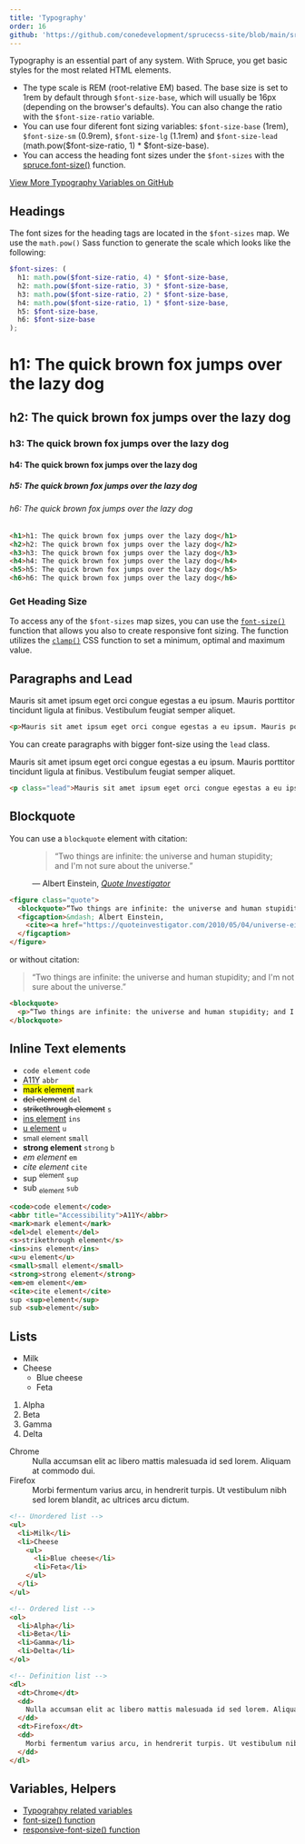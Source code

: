 ```yaml
---
title: 'Typography'
order: 16
github: 'https://github.com/conedevelopment/sprucecss-site/blob/main/src/docs/elements/typography.mdx'
---
```


<p class="lead">Typography is an essential part of any system. With Spruce, you get basic styles for the most related HTML elements.</p>

- The type scale is REM (root-relative EM) based. The base size is set to 1rem by default through `$font-size-base`, which will usually be 16px (depending on the browser's defaults). You can also change the ratio with the `$font-size-ratio` variable.
- You can use four diferent font sizing variables: `$font-size-base` (1rem), `$font-size-sm` (0.9rem), `$font-size-lg` (1.1rem) and `$font-size-lead` (math.pow($font-size-ratio, 1) * $font-size-base).
- You can access the heading font sizes under the `$font-sizes` with the [spruce.font-size()](/docs/sass/functions#font-size) function.

[View More Typography Variables on GitHub](https://github.com/conedevelopment/sprucecss/blob/main/scss/config/_typography.scss)

## Headings

The font sizes for the heading tags are located in the `$font-sizes` map. We use the `math.pow()` Sass function to generate the scale which looks like the following:

```scss
$font-sizes: (
  h1: math.pow($font-size-ratio, 4) * $font-size-base,
  h2: math.pow($font-size-ratio, 3) * $font-size-base,
  h3: math.pow($font-size-ratio, 2) * $font-size-base,
  h4: math.pow($font-size-ratio, 1) * $font-size-base,
  h5: $font-size-base,
  h6: $font-size-base
);
```

<Preview>
  <h1 className="preview-heading">h1: The quick brown fox jumps over the lazy dog</h1>
  <h2 className="preview-heading">h2: The quick brown fox jumps over the lazy dog</h2>
  <h3 className="preview-heading">h3: The quick brown fox jumps over the lazy dog</h3>
  <h4 className="preview-heading">h4: The quick brown fox jumps over the lazy dog</h4>
  <h5 className="preview-heading">h5: The quick brown fox jumps over the lazy dog</h5>
  <h6 className="preview-heading">h6: The quick brown fox jumps over the lazy dog</h6>
</Preview>

```html
<h1>h1: The quick brown fox jumps over the lazy dog</h1>
<h2>h2: The quick brown fox jumps over the lazy dog</h2>
<h3>h3: The quick brown fox jumps over the lazy dog</h3>
<h4>h4: The quick brown fox jumps over the lazy dog</h4>
<h5>h5: The quick brown fox jumps over the lazy dog</h5>
<h6>h6: The quick brown fox jumps over the lazy dog</h6>
```

### Get Heading Size

To access any of the `$font-sizes` map sizes, you can use the <code><a href="/docs/sass/functions#font-size">font-size()</a></code> function that allows you also to create responsive font sizing. The function utilizes the <code><a href="https://developer.mozilla.org/en-US/docs/Web/CSS/clamp">clamp()</a></code> CSS function to set a minimum, optimal and maximum value.

## Paragraphs and Lead

<Preview>
  <p>Mauris sit amet ipsum eget orci congue egestas a eu ipsum. Mauris porttitor tincidunt ligula at finibus. Vestibulum feugiat semper aliquet.</p>
</Preview>

```html
<p>Mauris sit amet ipsum eget orci congue egestas a eu ipsum. Mauris porttitor tincidunt ligula at finibus. Vestibulum feugiat semper aliquet.</p>
```

You can create paragraphs with bigger font-size using the `lead` class.

<Preview>
  <p class="lead">Mauris sit amet ipsum eget orci congue egestas a eu ipsum. Mauris porttitor tincidunt ligula at finibus. Vestibulum feugiat semper aliquet.</p>
</Preview>

```html
<p class="lead">Mauris sit amet ipsum eget orci congue egestas a eu ipsum. Mauris porttitor tincidunt ligula at finibus. Vestibulum feugiat semper aliquet.</p>
```

## Blockquote

You can use a `blockquote` element with citation:

<Preview>
  <figure class="quote">
    <blockquote>“Two things are infinite: the universe and human stupidity; and I'm not sure about the universe.”</blockquote>
    <figcaption>
      &mdash; Albert Einstein, <cite><a href="https://quoteinvestigator.com/2010/05/04/universe-einstein/">Quote Investigator</a></cite>
    </figcaption>
  </figure>
</Preview>

```html
<figure class="quote">
  <blockquote>“Two things are infinite: the universe and human stupidity; and I'm not sure about the universe.”</blockquote>
  <figcaption>&mdash; Albert Einstein,
    <cite><a href="https://quoteinvestigator.com/2010/05/04/universe-einstein/">Quote Investigator</a></cite>
  </figcaption>
</figure>
```

or without citation:

<Preview>
  <blockquote>
    <p>“Two things are infinite: the universe and human stupidity; and I'm not sure about the universe.”</p>
  </blockquote>
</Preview>

```html
<blockquote>
  <p>“Two things are infinite: the universe and human stupidity; and I'm not sure about the universe.”</p>
</blockquote>
```

## Inline Text elements

<Preview>
  <ul class="inline-text-element-list">
    <li><code>code element</code> <code>code</code></li>
    <li><abbr title="Accessibility">A11Y</abbr> <code>abbr</code></li>
    <li><mark>mark element</mark> <code>mark</code></li>
    <li><del>del element</del> <code>del</code></li>
    <li><s>strikethrough element</s> <code>s</code></li>
    <li><ins>ins element</ins> <code>ins</code></li>
    <li><u>u element</u> <code>u</code></li>
    <li><small>small element</small> <code>small</code></li>
    <li><strong>strong element</strong> <code>strong</code> <code>b</code></li>
    <li><em>em element</em> <code>em</code></li>
    <li><cite>cite element</cite> <code>cite</code></li>
    <li>sup <sup>element</sup> <code>sup</code></li>
    <li>sub <sub>element</sub> <code>sub</code></li>
  </ul>
</Preview>

```html
<code>code element</code>
<abbr title="Accessibility">A11Y</abbr>
<mark>mark element</mark>
<del>del element</del>
<s>strikethrough element</s>
<ins>ins element</ins>
<u>u element</u>
<small>small element</small>
<strong>strong element</strong>
<em>em element</em>
<cite>cite element</cite>
sup <sup>element</sup>
sub <sub>element</sub>
```

## Lists

<Preview>
<ul>
  <li>Milk</li>
  <li>Cheese
    <ul>
      <li>Blue cheese</li>
      <li>Feta</li>
    </ul>
  </li>
</ul>

<ol>
  <li>Alpha</li>
  <li>Beta</li>
  <li>Gamma</li>
  <li>Delta</li>
</ol>

<dl>
  <dt>Chrome</dt>
  <dd>
    Nulla accumsan elit ac libero mattis malesuada id sed lorem. Aliquam at commodo dui.
  </dd>
  <dt>Firefox</dt>
  <dd>
    Morbi fermentum varius arcu, in hendrerit turpis. Ut vestibulum nibh sed lorem blandit, ac ultrices arcu dictum.
  </dd>
</dl>
</Preview>

```html
<!-- Unordered list -->
<ul>
  <li>Milk</li>
  <li>Cheese
    <ul>
      <li>Blue cheese</li>
      <li>Feta</li>
    </ul>
  </li>
</ul>

<!-- Ordered list -->
<ol>
  <li>Alpha</li>
  <li>Beta</li>
  <li>Gamma</li>
  <li>Delta</li>
</ol>

<!-- Definition list -->
<dl>
  <dt>Chrome</dt>
  <dd>
    Nulla accumsan elit ac libero mattis malesuada id sed lorem. Aliquam at commodo dui.
  </dd>
  <dt>Firefox</dt>
  <dd>
    Morbi fermentum varius arcu, in hendrerit turpis. Ut vestibulum nibh sed lorem blandit, ac ultrices arcu dictum.
  </dd>
</dl>

```

## Variables, Helpers

- [Typograhpy related variables](/docs/sass/variables/#typography)
- [font-size() function](/docs/sass/functions/#font-size)
- [responsive-font-size() function](/docs/sass/functions/#responsive-font-size)
